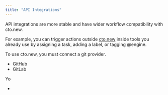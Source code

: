 ```yaml
---
title: "API Integrations"
---
```


API integrations are more stable and have wider workflow compatibility with cto.new.

For example, you can trigger actions outside [cto.new](http://cto.new) inside tools you already use by assigning a task, adding a label, or tagging @engine.

To use cto.new, you must connect a git provider.

- GitHub
- GitLab

Yo

- 